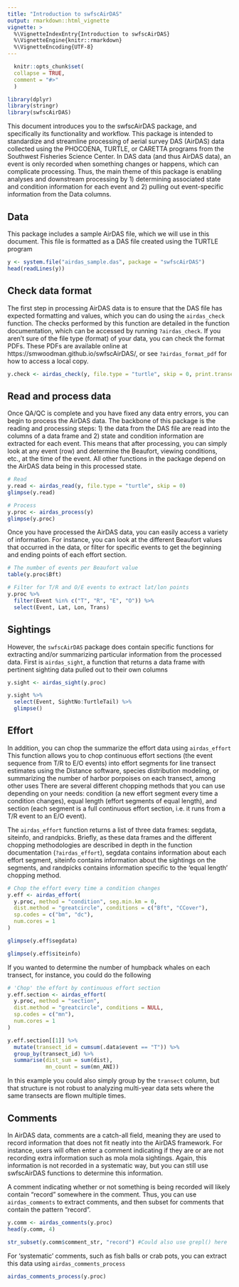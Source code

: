 ```yaml
---
title: "Introduction to swfscAirDAS"
output: rmarkdown::html_vignette
vignette: >
  %\VignetteIndexEntry{Introduction to swfscAirDAS}
  %\VignetteEngine{knitr::rmarkdown}
  %\VignetteEncoding{UTF-8}
---
```

  
```r
  knitr::opts_chunk$set(
  collapse = TRUE,
  comment = "#>"
  )
```
  
```r
library(dplyr)
library(stringr)
library(swfscAirDAS)
```

This document introduces you to the swfscAirDAS package, and specifically its functionality and workflow. This package is intended to standardize and streamline processing of aerial survey DAS (AirDAS) data collected using the PHOCOENA, TURTLE, or CARETTA programs from the Southwest Fisheries Science Center. In DAS data (and thus AirDAS data), an event is only recorded when something changes or happens, which can complicate processing. Thus, the main theme of this package is enabling analyses and downstream processing by 1) determining associated state and condition information for each event and 2) pulling out event-specific information from the Data columns.

## Data

This package includes a sample AirDAS file, which we will use in this document. This file is formatted as a DAS file created using the TURTLE program

```r
y <- system.file("airdas_sample.das", package = "swfscAirDAS")
head(readLines(y))
```

## Check data format

The first step in processing AirDAS data is to ensure that the DAS file has expected formatting and values, which you can do using the `airdas_check` function. The checks performed by this function are detailed in the function documentation, which can be accessed by running `?airdas_check`. If you aren't sure of the file type (format) of your data, you can check the format PDFs. These PDFs are available online at https://smwoodman.github.io/swfscAirDAS/, or see `?airdas_format_pdf` for how to access a local copy.

```r
y.check <- airdas_check(y, file.type = "turtle", skip = 0, print.transect = TRUE)
```

## Read and process data

Once QA/QC is complete and you have fixed any data entry errors, you can begin to process the AirDAS data. The backbone of this package is the reading and processing steps: 1) the data from the DAS file are read into the columns of a data frame and 2) state and condition information are extracted for each event. This means that after processing, you can simply look at any event (row) and determine the Beaufort, viewing conditions, etc., at the time of the event. All other functions in the package depend on the AirDAS data being in this processed state.

```r
# Read 
y.read <- airdas_read(y, file.type = "turtle", skip = 0)
glimpse(y.read)

# Process
y.proc <- airdas_process(y)
glimpse(y.proc)
```

Once you have processed the AirDAS data, you can easily access a variety of information. For instance, you can look at the different Beaufort values that occurred in the data, or filter for specific events to get the beginning and ending points of each effort section. 

```r
# The number of events per Beaufort value
table(y.proc$Bft)

# Filter for T/R and O/E events to extract lat/lon points
y.proc %>% 
  filter(Event %in% c("T", "R", "E", "O")) %>% 
  select(Event, Lat, Lon, Trans)
```

## Sightings

However, the `swfscAirDAS` package does contain specific functions for extracting and/or summarizing particular information from the processed data. First is `airdas_sight`, a function that returns a data frame with pertinent sighting data pulled out to their own columns

```r
y.sight <- airdas_sight(y.proc)

y.sight %>% 
  select(Event, SightNo:TurtleTail) %>% 
  glimpse()
```

## Effort

In addition, you can chop the summarize the effort data using `airdas_effort` This function allows you to chop continuous effort sections (the event sequence from T/R to E/O events) into effort segments for line transect estimates using the Distance software, species distribution modeling, or summarizing the number of harbor porpoises on each transect, among other uses There are several different chopping methods that you can use depending on your needs: condition (a new effort segment every time a condition changes), equal length (effort segments of equal length), and section (each segment is a full continuous effort section, i.e. it runs from a T/R event to an E/O event). 

The `airdas_effort` function returns a list of three data frames: segdata, siteinfo, and randpicks. Briefly, as these data frames and the different chopping methodologies are described in depth in the function documentation (`?airdas_effort`), segdata contains information about each effort segment, siteinfo contains information about the sightings on the segments, and randpicks contains information specific to the 'equal length' chopping method.

```r
# Chop the effort every time a condition changes
y.eff <- airdas_effort(
  y.proc, method = "condition", seg.min.km = 0, 
  dist.method = "greatcircle", conditions = c("Bft", "CCover"), 
  sp.codes = c("bm", "dc"), 
  num.cores = 1
)

glimpse(y.eff$segdata)

glimpse(y.eff$siteinfo)
```

If you wanted to determine the number of humpback whales on each transect, for instance, you could do the following

```r
# 'Chop' the effort by continuous effort section
y.eff.section <- airdas_effort(
  y.proc, method = "section", 
  dist.method = "greatcircle", conditions = NULL, 
  sp.codes = c("mn"), 
  num.cores = 1
)

y.eff.section[[1]] %>% 
  mutate(transect_id = cumsum(.data$event == "T")) %>% 
  group_by(transect_id) %>% 
  summarise(dist_sum = sum(dist), 
            mn_count = sum(mn_ANI))
```

In this example you could also simply group by the `transect` column, but that structure is not robust to analyzing multi-year data sets where the same transects are flown multiple times.

## Comments

In AirDAS data, comments are a catch-all field, meaning they are used to record information that does not fit neatly into the AirDAS framework. For instance, users will often enter a comment indicating if they are or are not recording extra information such as mola mola sightings. Again, this information is not recorded in a systematic way, but you can still use swfscAirDAS functions to determine this information. 

A comment indicating whether or not something is being recorded will likely contain "record" somewhere in the comment. Thus, you can use `airdas_comments` to extract comments, and then subset for comments that contain the pattern "record".

```r
y.comm <- airdas_comments(y.proc)
head(y.comm, 4)

str_subset(y.comm$comment_str, "record") #Could also use grepl() here
```

For 'systematic' comments, such as fish balls or crab pots, you can extract this data using `airdas_comments_process`

```r
airdas_comments_process(y.proc)
```

